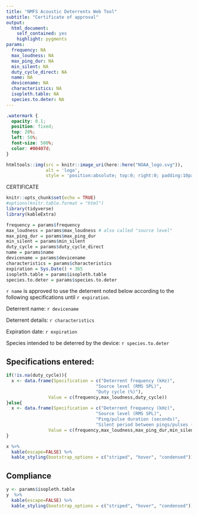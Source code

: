 ```yaml
---
title: "NMFS Acoustic Deterrents Web Tool"
subtitle: "Certificate of approval"
output: 
  html_document:
    self_contained: yes
    highlight: pygments
params:
  frequency: NA
  max_loudness: NA
  max_ping_dur: NA
  min_silent: NA
  duty_cycle_direct: NA
  name: NA
  devicename: NA
  characteristics: NA
  isopleth.table: NA
  species.to.deter: NA
---
```


```css
.watermark {
  opacity: 0.1;
  position: fixed;
  top: 20%;
  left: 50%;
  font-size: 500%;
  color: #00407d;
}
```


```r
htmltools::img(src = knitr::image_uri(here::here("NOAA_logo.svg")),
               alt = 'logo',
               style = 'position:absolute; top:0; right:0; padding:10px; width: 100px')
```

<div class="watermark" align="center">CERTIFICATE</div>

```r
knitr::opts_chunk$set(echo = TRUE)
#options(knitr.table.format = "html") 
library(tidyverse)
library(kableExtra)

frequency = params$frequency
max_loudness = params$max_loudness # also called "source level"
max_ping_dur = params$max_ping_dur
min_silent = params$min_silent
duty_cycle = params$duty_cycle_direct
name = params$name
devicename = params$devicename
characteristics = params$characteristics
expiration = Sys.Date() + 365
isopleth.table = params$isopleth.table
species.to.deter = params$species.to.deter
```


`r name` is approved to use the deterrent noted below according to the following specifications until `r expiration`. 



Deterrent name: `r devicename`

Deterrent details: `r characteristics`

Expiration date: `r expiration`

Species intended to be deterred by the device: `r species.to.deter`


## Specifications entered:
```r

if(!is.na(duty_cycle)){
  x <- data.frame(Specification = c("Deterrent frequency (kHz)",
                                  "Source level (RMS SPL)",
                                  "Duty cycle (%)"),
                Value = c(frequency,max_loudness,duty_cycle))
}else{
  x <- data.frame(Specification = c("Deterrent frequency (kHz)",
                                  "Source level (RMS SPL)",
                                  "Ping/pulse duration (seconds)",
                                  "Silent period between pings/pulses (seconds)"),
                Value = c(frequency,max_loudness,max_ping_dur,min_silent))
}

x %>%
  kable(escape=FALSE) %>%
  kable_styling(bootstrap_options = c("striped", "hover", "condensed"))
```

## Compliance
```r
y <- params$isopleth.table
y  %>%
  kable(escape=FALSE) %>%
  kable_styling(bootstrap_options = c("striped", "hover", "condensed"))
```